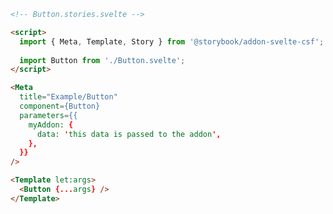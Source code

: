 ```html
<!-- Button.stories.svelte -->

<script>
  import { Meta, Template, Story } from '@storybook/addon-svelte-csf';
  
  import Button from './Button.svelte';
</script>

<Meta
  title="Example/Button"
  component={Button}
  parameters={{
    myAddon: {
      data: 'this data is passed to the addon',
    },
  }}
/>

<Template let:args>
  <Button {...args} />
</Template>
```